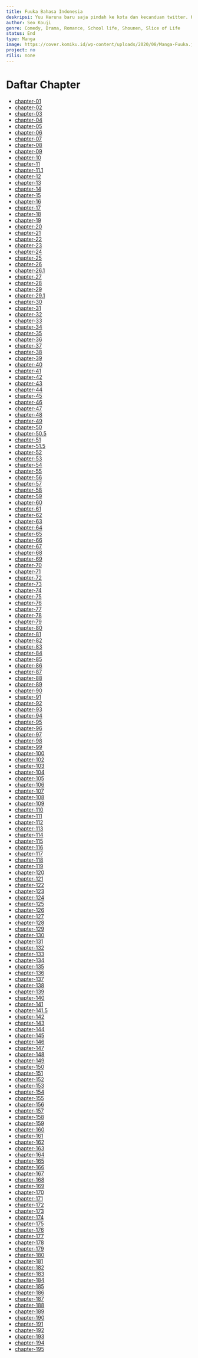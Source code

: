 ```yaml
---
title: Fuuka Bahasa Indonesia
deskripsi: Yuu Haruna baru saja pindah ke kota dan kecanduan twitter. Ketika dia keluar untuk membeli makan malam, dia bertemu dengan seorang gadis misterius, Fuuka Akitsuki, yang merusak ponselnya mengira dia mencoba untuk mengambil gambar celana dalamnya. Bagaimana kehidupan barunya akan berubah sekarang?
author: Seo Kouji
genre: Comedy, Drama, Romance, School life, Shounen, Slice of Life
status: End
type: Manga
image: https://cover.komiku.id/wp-content/uploads/2020/08/Manga-Fuuka.jpg?w=225&quality=60
project: no
rilis: none
---
```


# Daftar Chapter
- [chapter-01](https://komiku.id/komik-fuuka-chapter-1-bahasa-indonesia/)
- [chapter-02](https://komiku.id/komik-fuuka-chapter-2-bahasa-indonesia/)
- [chapter-03](https://komiku.id/komik-fuuka-chapter-3-bahasa-indonesia/)
- [chapter-04](https://komiku.id/komik-fuuka-chapter-4-bahasa-indonesia/)
- [chapter-05](https://komiku.id/komik-fuuka-chapter-5-bahasa-indonesia/)
- [chapter-06](https://komiku.id/komik-fuuka-chapter-6-bahasa-indonesia/)
- [chapter-07](https://komiku.id/komik-fuuka-chapter-7-bahasa-indonesia/)
- [chapter-08](https://komiku.id/komik-fuuka-chapter-8-bahasa-indonesia/)
- [chapter-09](https://komiku.id/komik-fuuka-chapter-9-bahasa-indonesia/)
- [chapter-10](https://komiku.id/komik-fuuka-chapter-10-bahasa-indonesia/)
- [chapter-11](https://komiku.id/komik-fuuka-chapter-11-bahasa-indonesia/)
- [chapter-11.1](https://komiku.id/komik-fuuka-chapter-11-1-bahasa-indonesia/)
- [chapter-12](https://komiku.id/komik-fuuka-chapter-12-bahasa-indonesia/)
- [chapter-13](https://komiku.id/komik-fuuka-chapter-13-bahasa-indonesia/)
- [chapter-14](https://komiku.id/komik-fuuka-chapter-14-bahasa-indonesia/)
- [chapter-15](https://komiku.id/komik-fuuka-chapter-15-bahasa-indonesia/)
- [chapter-16](https://komiku.id/komik-fuuka-chapter-16-bahasa-indonesia/)
- [chapter-17](https://komiku.id/komik-fuuka-chapter-17-bahasa-indonesia/)
- [chapter-18](https://komiku.id/komik-fuuka-chapter-18-bahasa-indonesia/)
- [chapter-19](https://komiku.id/komik-fuuka-chapter-19-bahasa-indonesia/)
- [chapter-20](https://komiku.id/komik-fuuka-chapter-20-bahasa-indonesia/)
- [chapter-21](https://komiku.id/komik-fuuka-chapter-21-bahasa-indonesia/)
- [chapter-22](https://komiku.id/komik-fuuka-chapter-22-bahasa-indonesia/)
- [chapter-23](https://komiku.id/komik-fuuka-chapter-23-bahasa-indonesia/)
- [chapter-24](https://komiku.id/komik-fuuka-chapter-24-bahasa-indonesia/)
- [chapter-25](https://komiku.id/komik-fuuka-chapter-25-bahasa-indonesia/)
- [chapter-26](https://komiku.id/komik-fuuka-chapter-26-bahasa-indonesia/)
- [chapter-26.1](https://komiku.id/komik-fuuka-chapter-26-1-bahasa-indonesia/)
- [chapter-27](https://komiku.id/komik-fuuka-chapter-27-bahasa-indonesia/)
- [chapter-28](https://komiku.id/komik-fuuka-chapter-28-bahasa-indonesia/)
- [chapter-29](https://komiku.id/komik-fuuka-chapter-29-bahasa-indonesia/)
- [chapter-29.1](https://komiku.id/komik-fuuka-chapter-29-1-bahasa-indonesia/)
- [chapter-30](https://komiku.id/komik-fuuka-chapter-30-bahasa-indonesia/)
- [chapter-31](https://komiku.id/komik-fuuka-chapter-31-bahasa-indonesia/)
- [chapter-32](https://komiku.id/komik-fuuka-chapter-32-bahasa-indonesia/)
- [chapter-33](https://komiku.id/komik-fuuka-chapter-33-bahasa-indonesia/)
- [chapter-34](https://komiku.id/komik-fuuka-chapter-34-bahasa-indonesia/)
- [chapter-35](https://komiku.id/komik-fuuka-chapter-35-bahasa-indonesia/)
- [chapter-36](https://komiku.id/komik-fuuka-chapter-36-bahasa-indonesia/)
- [chapter-37](https://komiku.id/komik-fuuka-chapter-37-bahasa-indonesia/)
- [chapter-38](https://komiku.id/komik-fuuka-chapter-38-bahasa-indonesia/)
- [chapter-39](https://komiku.id/komik-fuuka-chapter-39-bahasa-indonesia/)
- [chapter-40](https://komiku.id/komik-fuuka-chapter-40-bahasa-indonesia/)
- [chapter-41](https://komiku.id/komik-fuuka-chapter-41-bahasa-indonesia/)
- [chapter-42](https://komiku.id/komik-fuuka-chapter-42-bahasa-indonesia/)
- [chapter-43](https://komiku.id/komik-fuuka-chapter-43-bahasa-indonesia/)
- [chapter-44](https://komiku.id/komik-fuuka-chapter-44-bahasa-indonesia/)
- [chapter-45](https://komiku.id/komik-fuuka-chapter-45-bahasa-indonesia/)
- [chapter-46](https://komiku.id/komik-fuuka-chapter-46-bahasa-indonesia/)
- [chapter-47](https://komiku.id/komik-fuuka-chapter-47-bahasa-indonesia/)
- [chapter-48](https://komiku.id/komik-fuuka-chapter-48-bahasa-indonesia/)
- [chapter-49](https://komiku.id/komik-fuuka-chapter-49-bahasa-indonesia/)
- [chapter-50](https://komiku.id/komik-fuuka-chapter-50-bahasa-indonesia/)
- [chapter-50.5](https://komiku.id/komik-fuuka-chapter-50-5-bahasa-indonesia/)
- [chapter-51](https://komiku.id/komik-fuuka-chapter-51-bahasa-indonesia/)
- [chapter-51.5](https://komiku.id/komik-fuuka-chapter-51-5-bahasa-indonesia/)
- [chapter-52](https://komiku.id/komik-fuuka-chapter-52-bahasa-indonesia/)
- [chapter-53](https://komiku.id/komik-fuuka-chapter-53-bahasa-indonesia/)
- [chapter-54](https://komiku.id/komik-fuuka-chapter-54-bahasa-indonesia/)
- [chapter-55](https://komiku.id/komik-fuuka-chapter-55-bahasa-indonesia/)
- [chapter-56](https://komiku.id/komik-fuuka-chapter-56-bahasa-indonesia/)
- [chapter-57](https://komiku.id/komik-fuuka-chapter-57-bahasa-indonesia/)
- [chapter-58](https://komiku.id/komik-fuuka-chapter-58-bahasa-indonesia/)
- [chapter-59](https://komiku.id/komik-fuuka-chapter-59-bahasa-indonesia/)
- [chapter-60](https://komiku.id/komik-fuuka-chapter-60-bahasa-indonesia/)
- [chapter-61](https://komiku.id/komik-fuuka-chapter-61-bahasa-indonesia/)
- [chapter-62](https://komiku.id/komik-fuuka-chapter-62-bahasa-indonesia/)
- [chapter-63](https://komiku.id/komik-fuuka-chapter-63-bahasa-indonesia/)
- [chapter-64](https://komiku.id/komik-fuuka-chapter-64-bahasa-indonesia/)
- [chapter-65](https://komiku.id/komik-fuuka-chapter-65-bahasa-indonesia/)
- [chapter-66](https://komiku.id/komik-fuuka-chapter-66-bahasa-indonesia/)
- [chapter-67](https://komiku.id/komik-fuuka-chapter-67-bahasa-indonesia/)
- [chapter-68](https://komiku.id/komik-fuuka-chapter-68-bahasa-indonesia/)
- [chapter-69](https://komiku.id/komik-fuuka-chapter-69-bahasa-indonesia/)
- [chapter-70](https://komiku.id/komik-fuuka-chapter-70-bahasa-indonesia/)
- [chapter-71](https://komiku.id/komik-fuuka-chapter-71-bahasa-indonesia/)
- [chapter-72](https://komiku.id/komik-fuuka-chapter-72-bahasa-indonesia/)
- [chapter-73](https://komiku.id/komik-fuuka-chapter-73-bahasa-indonesia/)
- [chapter-74](https://komiku.id/komik-fuuka-chapter-74-bahasa-indonesia/)
- [chapter-75](https://komiku.id/komik-fuuka-chapter-75-bahasa-indonesia/)
- [chapter-76](https://komiku.id/komik-fuuka-chapter-76-bahasa-indonesia/)
- [chapter-77](https://komiku.id/komik-fuuka-chapter-77-bahasa-indonesia/)
- [chapter-78](https://komiku.id/komik-fuuka-chapter-78-bahasa-indonesia/)
- [chapter-79](https://komiku.id/komik-fuuka-chapter-79-bahasa-indonesia/)
- [chapter-80](https://komiku.id/komik-fuuka-chapter-80-bahasa-indonesia/)
- [chapter-81](https://komiku.id/komik-fuuka-chapter-81-bahasa-indonesia/)
- [chapter-82](https://komiku.id/komik-fuuka-chapter-82-bahasa-indonesia/)
- [chapter-83](https://komiku.id/komik-fuuka-chapter-83-bahasa-indonesia/)
- [chapter-84](https://komiku.id/komik-fuuka-chapter-84-bahasa-indonesia/)
- [chapter-85](https://komiku.id/komik-fuuka-chapter-85-bahasa-indonesia/)
- [chapter-86](https://komiku.id/komik-fuuka-chapter-86-bahasa-indonesia/)
- [chapter-87](https://komiku.id/komik-fuuka-chapter-87-bahasa-indonesia/)
- [chapter-88](https://komiku.id/komik-fuuka-chapter-88-bahasa-indonesia/)
- [chapter-89](https://komiku.id/komik-fuuka-chapter-89-bahasa-indonesia/)
- [chapter-90](https://komiku.id/komik-fuuka-chapter-90-bahasa-indonesia/)
- [chapter-91](https://komiku.id/komik-fuuka-chapter-91-bahasa-indonesia/)
- [chapter-92](https://komiku.id/komik-fuuka-chapter-92-bahasa-indonesia/)
- [chapter-93](https://komiku.id/komik-fuuka-chapter-93-bahasa-indonesia/)
- [chapter-94](https://komiku.id/komik-fuuka-chapter-94-bahasa-indonesia/)
- [chapter-95](https://komiku.id/komik-fuuka-chapter-95-bahasa-indonesia/)
- [chapter-96](https://komiku.id/komik-fuuka-chapter-96-bahasa-indonesia/)
- [chapter-97](https://komiku.id/komik-fuuka-chapter-97-bahasa-indonesia/)
- [chapter-98](https://komiku.id/komik-fuuka-chapter-98-bahasa-indonesia/)
- [chapter-99](https://komiku.id/komik-fuuka-chapter-99-bahasa-indonesia/)
- [chapter-100](https://komiku.id/komik-fuuka-chapter-100-bahasa-indonesia/)
- [chapter-102](https://komiku.id/komik-fuuka-chapter-102-bahasa-indonesia/)
- [chapter-103](https://komiku.id/komik-fuuka-chapter-103-bahasa-indonesia/)
- [chapter-104](https://komiku.id/komik-fuuka-chapter-104-bahasa-indonesia/)
- [chapter-105](https://komiku.id/komik-fuuka-chapter-105-bahasa-indonesia/)
- [chapter-106](https://komiku.id/komik-fuuka-chapter-106-bahasa-indonesia/)
- [chapter-107](https://komiku.id/komik-fuuka-chapter-107-bahasa-indonesia/)
- [chapter-108](https://komiku.id/komik-fuuka-chapter-108-bahasa-indonesia/)
- [chapter-109](https://komiku.id/komik-fuuka-chapter-109-bahasa-indonesia/)
- [chapter-110](https://komiku.id/komik-fuuka-chapter-110-bahasa-indonesia/)
- [chapter-111](https://komiku.id/komik-fuuka-chapter-111-bahasa-indonesia/)
- [chapter-112](https://komiku.id/komik-fuuka-chapter-112-bahasa-indonesia/)
- [chapter-113](https://komiku.id/komik-fuuka-chapter-113-bahasa-indonesia/)
- [chapter-114](https://komiku.id/komik-fuuka-chapter-114-bahasa-indonesia/)
- [chapter-115](https://komiku.id/komik-fuuka-chapter-115-bahasa-indonesia/)
- [chapter-116](https://komiku.id/komik-fuuka-chapter-116-bahasa-indonesia/)
- [chapter-117](https://komiku.id/komik-fuuka-chapter-117-bahasa-indonesia/)
- [chapter-118](https://komiku.id/komik-fuuka-chapter-118-bahasa-indonesia/)
- [chapter-119](https://komiku.id/komik-fuuka-chapter-119-bahasa-indonesia/)
- [chapter-120](https://komiku.id/komik-fuuka-chapter-120-bahasa-indonesia/)
- [chapter-121](https://komiku.id/komik-fuuka-chapter-121-bahasa-indonesia/)
- [chapter-122](https://komiku.id/komik-fuuka-chapter-122-bahasa-indonesia/)
- [chapter-123](https://komiku.id/komik-fuuka-chapter-123-bahasa-indonesia/)
- [chapter-124](https://komiku.id/komik-fuuka-chapter-124-bahasa-indonesia/)
- [chapter-125](https://komiku.id/komik-fuuka-chapter-125-bahasa-indonesia/)
- [chapter-126](https://komiku.id/komik-fuuka-chapter-126-bahasa-indonesia/)
- [chapter-127](https://komiku.id/komik-fuuka-chapter-127-bahasa-indonesia/)
- [chapter-128](https://komiku.id/komik-fuuka-chapter-128-bahasa-indonesia/)
- [chapter-129](https://komiku.id/komik-fuuka-chapter-129-bahasa-indonesia/)
- [chapter-130](https://komiku.id/komik-fuuka-chapter-130-bahasa-indonesia/)
- [chapter-131](https://komiku.id/komik-fuuka-chapter-131-bahasa-indonesia/)
- [chapter-132](https://komiku.id/komik-fuuka-chapter-132-bahasa-indonesia/)
- [chapter-133](https://komiku.id/komik-fuuka-chapter-133-bahasa-indonesia/)
- [chapter-134](https://komiku.id/komik-fuuka-chapter-134-bahasa-indonesia/)
- [chapter-135](https://komiku.id/komik-fuuka-chapter-135-bahasa-indonesia/)
- [chapter-136](https://komiku.id/komik-fuuka-chapter-136-bahasa-indonesia/)
- [chapter-137](https://komiku.id/komik-fuuka-chapter-137-bahasa-indonesia/)
- [chapter-138](https://komiku.id/komik-fuuka-chapter-138-bahasa-indonesia/)
- [chapter-139](https://komiku.id/komik-fuuka-chapter-139-bahasa-indonesia/)
- [chapter-140](https://komiku.id/komik-fuuka-chapter-140-bahasa-indonesia/)
- [chapter-141](https://komiku.id/komik-fuuka-chapter-141-bahasa-indonesia/)
- [chapter-141.5](https://komiku.id/komik-fuuka-chapter-141-5-bahasa-indonesia/)
- [chapter-142](https://komiku.id/komik-fuuka-chapter-142-bahasa-indonesia/)
- [chapter-143](https://komiku.id/komik-fuuka-chapter-143-bahasa-indonesia/)
- [chapter-144](https://komiku.id/komik-fuuka-chapter-144-bahasa-indonesia/)
- [chapter-145](https://komiku.id/komik-fuuka-chapter-145-bahasa-indonesia/)
- [chapter-146](https://komiku.id/komik-fuuka-chapter-146-bahasa-indonesia/)
- [chapter-147](https://komiku.id/komik-fuuka-chapter-147-bahasa-indonesia/)
- [chapter-148](https://komiku.id/komik-fuuka-chapter-148-bahasa-indonesia/)
- [chapter-149](https://komiku.id/komik-fuuka-chapter-149-bahasa-indonesia/)
- [chapter-150](https://komiku.id/komik-fuuka-chapter-150-bahasa-indonesia/)
- [chapter-151](https://komiku.id/komik-fuuka-chapter-151-bahasa-indonesia/)
- [chapter-152](https://komiku.id/komik-fuuka-chapter-152-bahasa-indonesia/)
- [chapter-153](https://komiku.id/komik-fuuka-chapter-153-bahasa-indonesia/)
- [chapter-154](https://komiku.id/komik-fuuka-chapter-154-bahasa-indonesia/)
- [chapter-155](https://komiku.id/komik-fuuka-chapter-155-bahasa-indonesia/)
- [chapter-156](https://komiku.id/komik-fuuka-chapter-156-bahasa-indonesia/)
- [chapter-157](https://komiku.id/komik-fuuka-chapter-157-bahasa-indonesia/)
- [chapter-158](https://komiku.id/komik-fuuka-chapter-158-bahasa-indonesia/)
- [chapter-159](https://komiku.id/komik-fuuka-chapter-159-bahasa-indonesia/)
- [chapter-160](https://komiku.id/komik-fuuka-chapter-160-bahasa-indonesia/)
- [chapter-161](https://komiku.id/komik-fuuka-chapter-161-bahasa-indonesia/)
- [chapter-162](https://komiku.id/komik-fuuka-chapter-162-bahasa-indonesia/)
- [chapter-163](https://komiku.id/komik-fuuka-chapter-163-bahasa-indonesia/)
- [chapter-164](https://komiku.id/komik-fuuka-chapter-164-bahasa-indonesia/)
- [chapter-165](https://komiku.id/komik-fuuka-chapter-165-bahasa-indonesia/)
- [chapter-166](https://komiku.id/komik-fuuka-chapter-166-bahasa-indonesia/)
- [chapter-167](https://komiku.id/komik-fuuka-chapter-167-bahasa-indonesia/)
- [chapter-168](https://komiku.id/komik-fuuka-chapter-168-bahasa-indonesia/)
- [chapter-169](https://komiku.id/komik-fuuka-chapter-169-bahasa-indonesia/)
- [chapter-170](https://komiku.id/komik-fuuka-chapter-170-bahasa-indonesia/)
- [chapter-171](https://komiku.id/komik-fuuka-chapter-171-bahasa-indonesia/)
- [chapter-172](https://komiku.id/komik-fuuka-chapter-172-bahasa-indonesia/)
- [chapter-173](https://komiku.id/komik-fuuka-chapter-173-bahasa-indonesia/)
- [chapter-174](https://komiku.id/komik-fuuka-chapter-174-bahasa-indonesia/)
- [chapter-175](https://komiku.id/komik-fuuka-chapter-175-bahasa-indonesia/)
- [chapter-176](https://komiku.id/komik-fuuka-chapter-176-bahasa-indonesia/)
- [chapter-177](https://komiku.id/komik-fuuka-chapter-177-bahasa-indonesia/)
- [chapter-178](https://komiku.id/komik-fuuka-chapter-178-bahasa-indonesia/)
- [chapter-179](https://komiku.id/komik-fuuka-chapter-179-bahasa-indonesia/)
- [chapter-180](https://komiku.id/komik-fuuka-chapter-180-bahasa-indonesia/)
- [chapter-181](https://komiku.id/komik-fuuka-chapter-181-bahasa-indonesia/)
- [chapter-182](https://komiku.id/komik-fuuka-chapter-182-bahasa-indonesia/)
- [chapter-183](https://komiku.id/komik-fuuka-chapter-183-bahasa-indonesia/)
- [chapter-184](https://komiku.id/komik-fuuka-chapter-184-bahasa-indonesia/)
- [chapter-185](https://komiku.id/komik-fuuka-chapter-185-bahasa-indonesia/)
- [chapter-186](https://komiku.id/komik-fuuka-chapter-186-bahasa-indonesia/)
- [chapter-187](https://komiku.id/komik-fuuka-chapter-187-bahasa-indonesia/)
- [chapter-188](https://komiku.id/komik-fuuka-chapter-188-bahasa-indonesia/)
- [chapter-189](https://komiku.id/komik-fuuka-chapter-189-bahasa-indonesia/)
- [chapter-190](https://komiku.id/komik-fuuka-chapter-190-bahasa-indonesia/)
- [chapter-191](https://komiku.id/komik-fuuka-chapter-191-bahasa-indonesia/)
- [chapter-192](https://komiku.id/komik-fuuka-chapter-192-bahasa-indonesia/)
- [chapter-193](https://komiku.id/komik-fuuka-chapter-193-bahasa-indonesia/)
- [chapter-194](https://komiku.id/komik-fuuka-chapter-194-bahasa-indonesia/)
- [chapter-195](https://komiku.id/komik-fuuka-chapter-195-bahasa-indonesia/)
